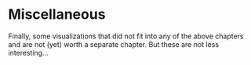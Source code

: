 # Miscellaneous
Finally, some visualizations that did not fit into any of the above chapters and are not (yet) worth a separate chapter. But these are not less interesting...
